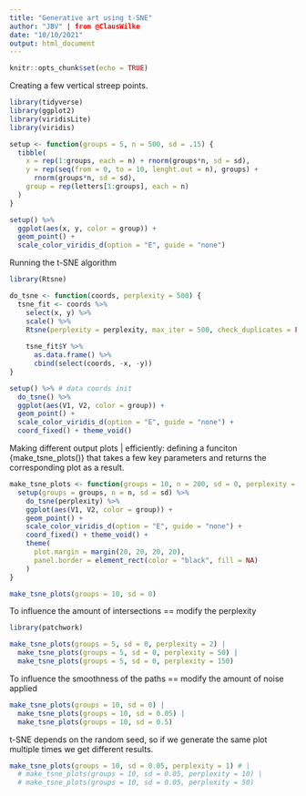 ```yaml
---
title: "Generative art using t-SNE"
author: "JBV" | from @ClausWilke 
date: "10/10/2021"
output: html_document
---
```


```r
knitr::opts_chunk$set(echo = TRUE)
```

Creating a few vertical streep points.

```r
library(tidyverse)
library(ggplot2)
library(viridisLite)
library(viridis)

setup <- function(groups = 5, n = 500, sd = .15) {
  tibble(
    x = rep(1:groups, each = n) + rnorm(groups*n, sd = sd),
    y = rep(seq(from = 0, to = 10, lenght.out = n), groups) +
      rnorm(groups*n, sd = sd),
    group = rep(letters[1:groups], each = n)
  )
}

setup() %>%
  ggplot(aes(x, y, color = group)) +
  geom_point() +
  scale_color_viridis_d(option = "E", guide = "none")
```

Running the t-SNE algorithm

```r
library(Rtsne)

do_tsne <- function(coords, perplexity = 500) {
  tsne_fit <- coords %>%
    select(x, y) %>%
    scale() %>%
    Rtsne(perplexity = perplexity, max_iter = 500, check_duplicates = FALSE)
  
    tsne_fit$Y %>%
      as.data.frame() %>%
      cbind(select(coords, -x, -y))
}

setup() %>% # data coords init
  do_tsne() %>%
  ggplot(aes(V1, V2, color = group)) +
  geom_point() +
  scale_color_viridis_d(option = "E", guide = "none") +
  coord_fixed() + theme_void()
```

Making different output plots | efficiently: defining a funciton {make_tsne_plots()} that takes a few key parameters and returns the corresponding plot as a result.

```r
make_tsne_plots <- function(groups = 10, n = 200, sd = 0, perplexity = 5) {
  setup(groups = groups, n = n, sd = sd) %>%
    do_tsne(perplexity) %>%
    ggplot(aes(V1, V2, color = group)) +
    geom_point() +
    scale_color_viridis_d(option = "E", guide = "none") +
    coord_fixed() + theme_void() +
    theme(
      plot.margin = margin(20, 20, 20, 20),
      panel.border = element_rect(color = "black", fill = NA)
    )
}

make_tsne_plots(groups = 10, sd = 0)
```

To influence the amount of intersections == modify the perplexity

```r
library(patchwork)

make_tsne_plots(groups = 5, sd = 0, perplexity = 2) |
  make_tsne_plots(groups = 5, sd = 0, perplexity = 50) |
  make_tsne_plots(groups = 5, sd = 0, perplexity = 150)
```

To influence the smoothness of the paths == modify the amount of noise applied

```r
make_tsne_plots(groups = 10, sd = 0) |
  make_tsne_plots(groups = 10, sd = 0.05) |
  make_tsne_plots(groups = 10, sd = 0.5)
```

t-SNE depends on the random seed, so if we generate the same plot multiple times we get different results.

```r
make_tsne_plots(groups = 10, sd = 0.05, perplexity = 1) # |
  # make_tsne_plots(groups = 10, sd = 0.05, perplexity = 10) |
  # make_tsne_plots(groups = 10, sd = 0.05, perplexity = 50)
```
